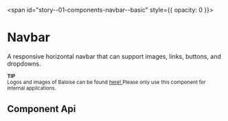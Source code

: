 
<span id="story--01-components-navbar--basic" style={{ opacity: 0 }}></span>

# Navbar

A responsive horizontal navbar that can support images, links, buttons, and dropdowns.

<div class="bal-app">
  <bal-notification>
    <small>
      <strong>
        TIP <br />
      </strong>
      Logos and images of Baloise can be found <a class="is-link" href="https://www.baloise.com/de/home/ueber-uns/wer-wir-sind/bilder-logos.html">
        here!
      </a>
    </small>
  </bal-notification>
  <bal-notification color="danger" class="mt-4">
    <small>Please only use this component for internal appilcations.</small>
  </bal-notification>
</div>

<Canvas>
  <Story id="01-components-navbar--basic" />
</Canvas>

## Component Api

<Description markdown={readme} />
<Description markdown={navbarBrand} />
<Description markdown={navbarMenu} />
<Description markdown={navbarMenuStart} />
<Description markdown={navbarMenuEnd} />

<br />


<Description markdown={testing} />


<Description markdown={github} />

